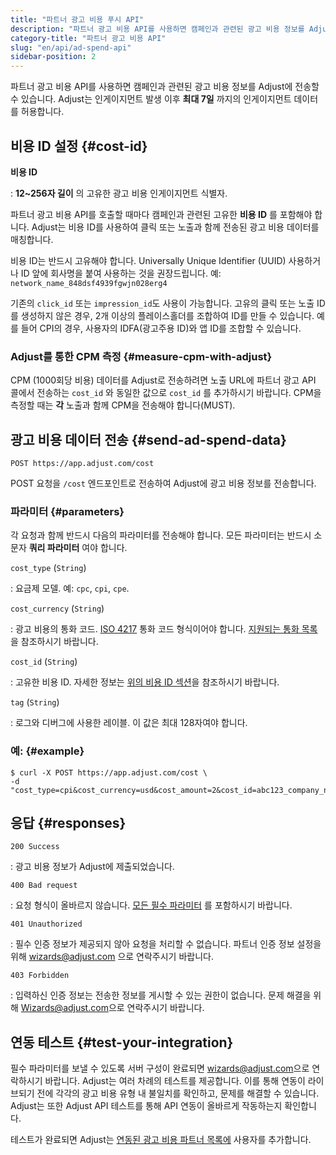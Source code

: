 ```yaml
---
title: "파트너 광고 비용 푸시 API"
description: "파트너 광고 비용 API를 사용하면 캠페인과 관련된 광고 비용 정보를 Adjust에 전송할 수 있습니다."
category-title: "파트너 광고 비용 API"
slug: "en/api/ad-spend-api"
sidebar-position: 2
---
```

파트너 광고 비용 API를 사용하면 캠페인과 관련된 광고 비용 정보를 Adjust에 전송할 수 있습니다. Adjust는 인게이지먼트 발생 이후 **최대 7일** 까지의 인게이지먼트 데이터를 허용합니다. 

비용 ID 설정 \{\#cost\-id\}
---------------------------

**비용 ID** 

: **12~256자 길이** 의 고유한 광고 비용 인게이지먼트 식별자.

파트너 광고 비용 API를 호출할 때마다 캠페인과 관련된 고유한 **비용 ID** 를 포함해야 합니다. Adjust는 비용 ID를 사용하여 클릭 또는 노출과 함께 전송된 광고 비용 데이터를 매칭합니다.

비용 ID는 반드시 고유해야 합니다. Universally Unique Identifier \(UUID\) 사용하거나 ID 앞에 회사명을 붙여 사용하는 것을 권장드립니다.  예: `network_name_848dsf4939fgwjn028erg4`

기존의 `click_id` 또는 `impression_id`도 사용이 가능합니다. 고유의 클릭 또는 노출 ID를 생성하지 않은 경우, 2개 이상의 플레이스홀더를 조합하여 ID를 만들 수 있습니다.  예를 들어 CPI의 경우, 사용자의 IDFA\(광고주용 ID\)와 앱 ID를 조합할 수 있습니다. 

### Adjust를 통한 CPM 측정 \{\#measure\-cpm\-with\-adjust\}

CPM \(1000회당 비용\) 데이터를 Adjust로 전송하려면 노출 URL에 파트너 광고 API 콜에서 전송하는 `cost_id` 와 동일한 값으로 `cost_id` 를 추가하시기 바랍니다. CPM을 측정할 때는 **각** 노출과 함께 CPM을 전송해야 합니다\(MUST\).

광고 비용 데이터 전송 \{\#send\-ad\-spend\-data\}
----------------------------------------------

<codeblock title="엔드포인트" highlight="/cost"> 

```http
POST https://app.adjust.com/cost
```

</CodeBlock> 

POST 요청을 `/cost` 엔드포인트로 전송하여 Adjust에 광고 비용 정보를 전송합니다.

### 파라미터 \{\#parameters\}

각 요청과 함께 반드시 다음의 파라미터를 전송해야 합니다. 모든 파라미터는 반드시 소문자 **쿼리 파라미터** 여야 합니다.

`cost_type` \(`String`\)

: 요금제 모델. 예: `cpc`, `cpi`, `cpe`. 

`cost_currency` \(`String`\)

: 광고 비용의 통화 코드. [ISO 4217](https://www.iban.com/currency-codes) 통화 코드 형식이어야 합니다. [지원되는 통화 목록](https://help.adjust.com/en/article/supported-currencies)을 참조하시기 바랍니다.

`cost_id` \(`String`\)

: 고유한 비용 ID. 자세한 정보는 [위의 비용 ID 섹션](#cost-id)을 참조하시기 바랍니다.

`tag` \(`String`\)

: 로그와 디버그에 사용한 레이블.  이 값은 최대 128자여야 합니다.

### 예: \{\#example\}

<codeblock title="cURL" highlight="cost_type, cost_currency, cost_amount, cost_id, tag"> 

```console
$ curl -X POST https://app.adjust.com/cost \
-d "cost_type=cpi&cost_currency=usd&cost_amount=2&cost_id=abc123_company_name_test_1&tag=company_name_test"
```

</CodeBlock> 

응답 \{\#responses\}
---------------------

`200 Success`

: 광고 비용 정보가 Adjust에 제출되었습니다.

`400 Bad request`

: 요청 형식이 올바르지 않습니다. [모든 필수 파라미터](#parameters) 를 포함하시기 바랍니다.

`401 Unauthorized`

: 필수 인증 정보가 제공되지 않아 요청을 처리할 수 없습니다. 파트너 인증 정보 설정을 위해 [wizards@adjust.com](mailto:wizards@adjust.com) 으로 연락주시기 바랍니다.

`403 Forbidden`

: 입력하신 인증 정보는 전송한 정보를 게시할 수 있는 권한이 없습니다. 문제 해결을 위해 [Wizards@adjust.com](mailto:wizards@adjust.com)으로 연락주시기 바랍니다.

연동 테스트 \{\#test\-your\-integration\}
-----------------------------------------

필수 파라미터를 보낼 수 있도록 서버 구성이 완료되면 [wizards@adjust.com](mailto:wizards@adjust.com)으로 연락하시기 바랍니다. Adjust는 여러 차례의 테스트를 제공합니다. 이를 통해 연동이 라이브되기 전에 각각의 광고 비용 유형 내 불일치를 확인하고, 문제를 해결할 수 있습니다. Adjust는 또한 Adjust API 테스트를 통해 API 연동이 올바르게 작동하는지 확인합니다.

테스트가 완료되면 Adjust는 [연동된 광고 비용 파트너 목록에](https://help.adjust.com/en/article/ad-spend-api-integrations#supported-partners) 사용자를 추가합니다.

